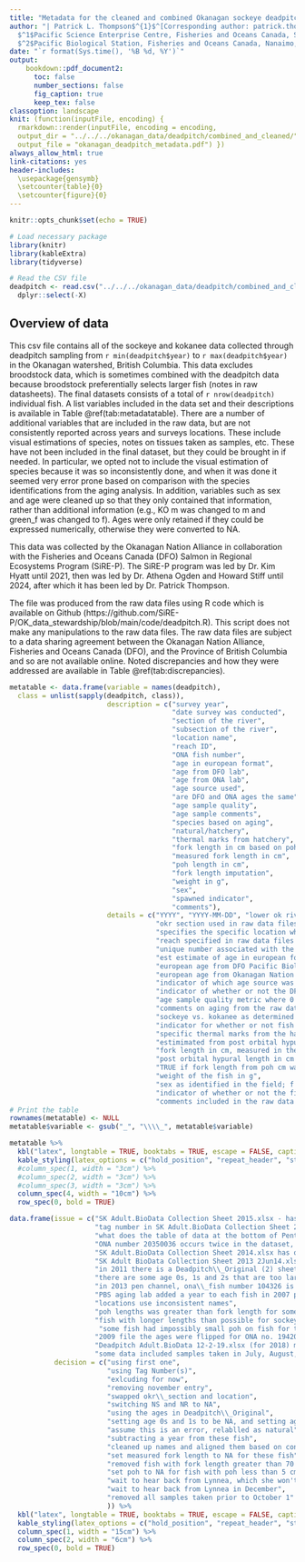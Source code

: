 ```yaml
---
title: "Metadata for the cleaned and combined Okanagan sockeye deadpitch data file -- okanagan_deadpitch.csv  "
author: "| Patrick L. Thompson$^{1}$^[Corresponding author: patrick.thompson@dfo-mpo.gc.ca], Athena Ogden$^2$,  Howard Stiff$^2$\n|
  $^1$Pacific Science Enterprise Centre, Fisheries and Oceans Canada, Sidney, B.C., Canada\n|
  $^2$Pacific Biological Station, Fisheries and Oceans Canada, Nanaimo, B.C., Canada\n"
date: "`r format(Sys.time(), '%B %d, %Y')`"
output:
    bookdown::pdf_document2:
      toc: false
      number_sections: false
      fig_caption: true
      keep_tex: false
classoption: landscape
knit: (function(inputFile, encoding) {
  rmarkdown::render(inputFile, encoding = encoding, 
  output_dir = "../../../okanagan_data/deadpitch/combined_and_cleaned/", 
  output_file = "okanagan_deadpitch_metadata.pdf") })
always_allow_html: true
link-citations: yes
header-includes:
  \usepackage{gensymb}
  \setcounter{table}{0}  
  \setcounter{figure}{0} 
---
```


```r
knitr::opts_chunk$set(echo = TRUE)
```

```r
# Load necessary package
library(knitr)
library(kableExtra)
library(tidyverse)

# Read the CSV file
deadpitch <- read.csv("../../../okanagan_data/deadpitch/combined_and_cleaned/okanagan_deadpitch.csv") %>% 
  dplyr::select(-X)
```
## Overview of data
This csv file contains all of the sockeye and kokanee data collected through deadpitch sampling from `r min(deadpitch$year)` to `r max(deadpitch$year)` in the Okanagan watershed, British Columbia. This data excludes broodstock data, which is sometimes combined with the deadpitch data because broodstock preferentially selects larger fish (notes in raw datasheets). The final datasets consists of a total of `r nrow(deadpitch)` individual fish. A list variables included in the data set and their descriptions is available in Table \@ref(tab:metadatatable). There are a number of additional variables that are included in the raw data, but are not consistently reported across years and surveys locations. These include visual estimations of species, notes on tissues taken as samples, etc. These have not been included in the final dataset, but they could be brought in if needed. In particular, we opted not to include the visual estimation of species because it was so inconsistently done, and when it was done it seemed very error prone based on comparison with the species identifications from the aging analysis. In addition, variables such as sex and age were cleaned up so that they only contained that information, rather than additional information (e.g., KO m was changed to m and green_f was changed to f). Ages were only retained if they could be expressed numerically, otherwise they were converted to NA. 

This data was collected by the Okanagan Nation Alliance in collaboration with the Fisheries and Oceans Canada (DFO) Salmon in Regional Ecosystems Program (SiRE-P). The SiRE-P program was led by Dr. Kim Hyatt until 2021, then was led by Dr. Athena Ogden and Howard Stiff until 2024, after which it has been led by Dr. Patrick Thompson. 

The file was produced from the raw data files using R code which is available on Github (https://github.com/SiRE-P/OK_data_stewardship/blob/main/code/deadpitch.R). This script does not make any manipulations to the raw data files. The raw data files are subject to a data sharing agreement between the Okanagan Nation Alliance, Fisheries and Oceans Canada (DFO), and the Province of British Columbia and so are not available online. Noted discrepancies and how they were addressed are available in Table \@ref(tab:discrepancies). 

```r
metatable <- data.frame(variable = names(deadpitch),
  class = unlist(sapply(deadpitch, class)), 
                        description = c("survey year", 
                                        "date survey was conducted", 
                                        "section of the river",
                                        "subsection of the river",
                                        "location name",
                                        "reach ID",
                                        "ONA fish number",
                                        "age in european format",
                                        "age from DFO lab",
                                        "age from ONA lab",
                                        "age source used",
                                        "are DFO and ONA ages the same",
                                        "age sample quality",
                                        "age sample comments",
                                        "species based on aging",
                                        "natural/hatchery",
                                        "thermal marks from hatchery",
                                        "fork length in cm based on poh",
                                        "measured fork length in cm",
                                        "poh length in cm",
                                        "fork length imputation",
                                        "weight in g",
                                        "sex",
                                        "spawned indicator",
                                        "comments"),
                        details = c("YYYY", "YYYY-MM-DD", "lower ok river---Osoyoos lake to McIntyre Dam middle river is McIntyre Dam to Okanagan Falls Dam\\; upper ok river---Penticton Channel from Skaha Lake to Penticton Dam\\; shingle creek---Shingle Creek\\; okanagan lake creeks---the creeks flowing into Okanagan Lake", 
                                    "okr section used in raw data files in some years",
                                    "specifies the specific location where the fish was collected",
                                    "reach specified in raw data files in some years",
                                    "unique number associated with the fish",
                                    "est estimate of age in european format, which is number of freshwater years, decimal, number of marine years\\; Kokanees are integers, Sockeyes have decimal points\\; ages are from the DFO lab in initial years, but switch to the ONA lab in later years. There are two years of overlap, where we use DFO ages\\; both are provided in subsquent columns",
                                    "european age from DFO Pacific Biological Station lab",
                                    "european age from Okanagan Nation Alliance lab",
                                    "indicator of which age source was used in age column",
                                    "indicator of whether or not the DFO and ONA ages are the same when both are present",
                                    "age sample quality metric where 0 is low and 5 is high",
                                    "comments on aging from the raw data sheets",
                                    "sockeye vs. kokanee as determined by aging based on whether or not the fish spent time in the ocean",
                                    "indicator for whether or not fish is of natural or hatchery origin",
                                    "specific thermal marks from the hatchery on the otoliths",
                                    "estimimated from post orbital hypural length (poh\\; see below)\\; when poh is not available we use measured fork length\\; however, measured fork length is less precise because it is affected by tail erosion or development of lengthend snout during spawning",
                                    "fork length in cm, measured in the field",
                                    "post orbital hypural length in cm measured in the field\\; the length from the posterior edge of the eye socket to the plate at the posterior end of the spinal column",
                                    "TRUE if fork length from poh cm was imputed based on poh\\; FALSE if it is from measured fork length",
                                    "weight of the fish in g",
                                    "sex as identified in the field; f for female, m for male",
                                    "indicator of whether or not the fish has spawned\\; yes/partial/no",
                                    "comments included in the raw data sheets"))
# Print the table
rownames(metatable) <- NULL
metatable$variable <- gsub("_", "\\\\_", metatable$variable)

metatable %>%
  kbl("latex", longtable = TRUE, booktabs = TRUE, escape = FALSE, caption = "Table of variables in the okangan\\_deadpitch.csv file with their class and descriptions.") %>%
  kable_styling(latex_options = c("hold_position", "repeat_header", "striped")) %>% 
  #column_spec(1, width = "3cm") %>%
  #column_spec(2, width = "3cm") %>%
  #column_spec(3, width = "3cm") %>% 
  column_spec(4, width = "10cm") %>% 
  row_spec(0, bold = TRUE)

```

```r
data.frame(issue = c("SK Adult.BioData Collection Sheet 2015.xlsx - has two copies of RawData",
                     "tag number in SK Adult.BioData Collection Sheet 2015.xlsx does not match format of tag number in other sheets, but it looks like Tag Number(s) does",
                     "what does the table of data at the bottom of Penticton Channel deadpitch 2019-2021.xlsx sheet 2021 correspond to? It looks like it is some sort of summary",
                     "ONA number 20350036 occurs twice in the dataset, once on 2020-11-03, and once on 2020-10-22. Both have the same otolith vial number. They are in consecutive rows (37, 37) in the datasheet - Shingle deadpitch 2019-2021 (002).xlsx and these are in the october dates. Is the November date an error? The rows contain non-overlapping info suggesting they are the same fish.",
                     "SK Adult.BioData Collection Sheet 2014.xlsx has okr\\_section and location flipped",
                     "SK Adult BioData Collection Sheet 2013 2Jun14.xlsx has NS and NR. I think these are not sampled and not recorded",
                     "in 2011 there is a Deadpitch\\_Original (2) sheet that also has PBS ages, but these seem to be out of order in some cases",
                     "there are some age 0s, 1s and 2s that are too large to be kokanee",
                     "in 2013 pen channel, ona\\_fish number 104326 is marked hatchery, but is marked unmarked for origin and is aged as a kokanee",
                     "PBS aging lab added a year to each fish in 2007 pen channel because they were caught in January - confirmed by email, which has been posted in data stewardship github repo",
                     "locations use inconsistent names",
                     "poh lengths was greater than fork length for some fish",
                     "fish with longer lengths than possible for sockeye",
                      "some fish had impossibly small poh on fish for their fork length",
                     "2009 file the ages were flipped for ONA no. 19420254 and 19420255 in the raw tab vs. the ageing tab; AO asked Lynnea about it Oct23,2024",
                     "Deadpitch Adult.BioData 12-2-19.xlsx (for 2018) may not have final ages for Pen Chan and Shingle", 
                     "some data included samples taken in July, August, and September. Kari Alex confirmed that these were not deadpitch"),
           decision = c("using first one",
                        "using Tag Number(s)",
                        "exlcuding for now",
                        "removing november entry",
                        "swapped okr\\_section and location",
                        "switching NS and NR to NA",
                        "using the ages in Deadpitch\\_Original",
                        "setting age 0s and 1s to be NA, and setting age 2s to be NA if less than 35 cm",
                        "assume this is an error, relablled as natural",
                        "subtracting a year from these fish",
                        "cleaned up names and aligned them based on consultation with K. Alex (ONA)",
                        "set measured fork length to NA for these fish",
                        "removed fish with fork length greater than 70 cm",
                        "set poh to NA for fish with poh less than 5 cm when fork length is greater than 30 cm",
                        "wait to hear back from Lynnea, which she won't be able to do until December",
                        "wait to hear back from Lynnea in December",
                        "removed all samples taken prior to October 1"
                        )) %>% 
  kbl("latex", longtable = TRUE, booktabs = TRUE, escape = FALSE, caption = "Table of discrepancies and decisions.") %>%
  kable_styling(latex_options = c("hold_position", "repeat_header", "striped")) %>% 
  column_spec(1, width = "15cm") %>%
  column_spec(2, width = "6cm") %>% 
  row_spec(0, bold = TRUE)

```